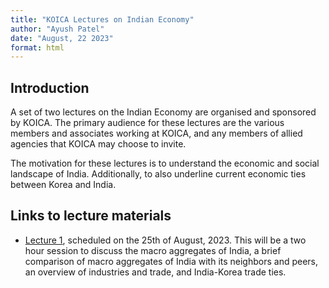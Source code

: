 ```yaml
---
title: "KOICA Lectures on Indian Economy"
author: "Ayush Patel"
date: "August, 22 2023"
format: html
---
```


## Introduction

A set of two lectures on the Indian Economy are organised and sponsored by KOICA. The primary audience for these lectures are the various members and associates working at KOICA, and any members of allied agencies that KOICA may choose to invite.

The motivation for these lectures is to understand the economic and social landscape of India. Additionally, to also underline current economic ties between Korea and India.

## Links to lecture materials

  + [Lecture 1](), scheduled on the 25th of August, 2023. This will be a two hour session to discuss the macro aggregates of India, a brief comparison of macro aggregates of India with its neighbors and peers, an overview of industries and trade, and India-Korea trade ties.